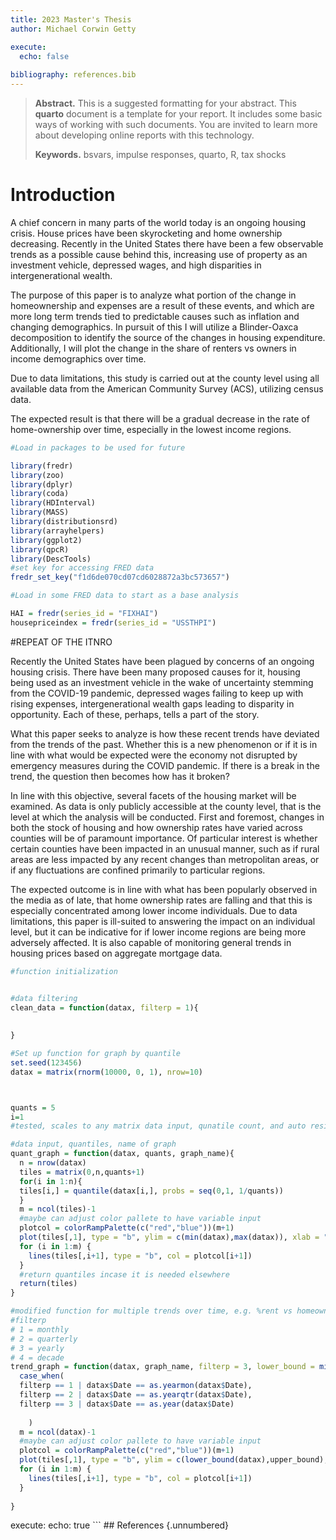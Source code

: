```yaml
---
title: 2023 Master's Thesis
author: Michael Corwin Getty

execute:
  echo: false
  
bibliography: references.bib
---
```


> **Abstract.** This is a suggested formatting for your abstract. This **quarto** document is a template for your report. It includes some basic ways of working with such documents. You are invited to learn more about developing online reports with this technology. 
>
> **Keywords.** bsvars, impulse responses, quarto, R, tax shocks

# Introduction

A chief concern in many parts of the world today is an ongoing housing crisis. House prices have been skyrocketing and home ownership decreasing. Recently in the United States there have been a few observable trends as a possible cause behind this, increasing use of property as an investment vehicle, depressed wages, and high disparities in intergenerational wealth.

The purpose of this paper is to analyze what portion of the change in homeownership and expenses are a result of these events, and which are more long term trends tied to predictable causes such as inflation and changing demographics. In pursuit of this I will utilize a Blinder-Oaxca decomposition to identify the source of the changes in housing expenditure. Additionally, I will plot the change in the share of renters vs owners in income demographics over time.

Due to data limitations, this study is carried out at the county level using all available data from the American Community Survey (ACS), utilizing census data.

The expected result is that there will be a gradual decrease in the rate of home-ownership over time, especially in the lowest income regions.


```r

#Load in packages to be used for future

library(fredr)
library(zoo)
library(dplyr)
library(coda)
library(HDInterval)
library(MASS)
library(distributionsrd)
library(arrayhelpers)
library(ggplot2)
library(qpcR)
library(DescTools)
#set key for accessing FRED data
fredr_set_key("f1d6de070cd07cd6028872a3bc573657")

#Load in some FRED data to start as a base analysis

HAI = fredr(series_id = "FIXHAI")
housepriceindex = fredr(series_id = "USSTHPI")

```

#REPEAT OF THE ITNRO

Recently the United States have been plagued by concerns of an ongoing housing crisis. There have been many proposed causes for it, housing being used as an investment vehicle in the wake of uncertainty stemming from the COVID-19 pandemic, depressed wages failing to keep up with rising expenses, intergenerational wealth gaps leading to disparity in opportunity. Each of these, perhaps, tells a part of the story.

What this paper seeks to analyze is how these recent trends have deviated from the trends of the past. Whether this is a new phenomenon or if it is in line with what would be expected were the economy not disrupted by emergency measures during the COVID pandemic. If there is a break in the trend, the question then becomes how has it broken?

In line with this objective, several facets of the housing market will be examined. As data is only publicly accessible at the county level, that is the level at which the analysis will be conducted. First and foremost, changes in both the stock of housing and how ownership rates have varied across counties will be of paramount importance. Of particular interest is whether certain counties have been impacted in an unusual manner, such as if rural areas are less impacted by any recent changes than metropolitan areas, or if any fluctuations are confined primarily to particular regions. 

The expected outcome is in line with what has been popularly observed in the media as of late, that home ownership rates are falling and that this is especially concentrated among lower income individuals. Due to data limitations, this paper is ill-suited to answering the impact on an individual level, but it can be indicative for if lower income regions are being more adversely affected. It is also capable of monitoring general trends in housing prices based on aggregate mortgage data. 


```r

#function initialization 


#data filtering
clean_data = function(datax, filterp = 1){
  
  
}

#Set up function for graph by quantile
set.seed(123456)
datax = matrix(rnorm(10000, 0, 1), nrow=10)



quants = 5
i=1
#tested, scales to any matrix data input, qunatile count, and auto resizes to fit

#data input, quantiles, name of graph
quant_graph = function(datax, quants, graph_name){
  n = nrow(datax)
  tiles = matrix(0,n,quants+1)
  for(i in 1:n){
  tiles[i,] = quantile(datax[i,], probs = seq(0,1, 1/quants))
  }
  m = ncol(tiles)-1
  #maybe can adjust color pallete to have variable input
  plotcol = colorRampPalette(c("red","blue"))(m+1)
  plot(tiles[,1], type = "b", ylim = c(min(datax),max(datax)), xlab = "Time", ylab = "Value", main = graph_name, col = plotcol[1])
  for (i in 1:m) {
    lines(tiles[,i+1], type = "b", col = plotcol[i+1])
  }
  #return quantiles incase it is needed elsewhere
  return(tiles)
}

#modified function for multiple trends over time, e.g. %rent vs homeowner
#filterp
# 1 = monthly
# 2 = quarterly
# 3 = yearly
# 4 = decade
trend_graph = function(datax, graph_name, filterp = 3, lower_bound = min(datax), upper_bound = max(datax)){
  case_when(
  filterp == 1 | datax$Date == as.yearmon(datax$Date),
  filterp == 2 | datax$Date == as.yearqtr(datax$Date),
  filterp == 3 | datax$Date == as.year(datax$Date)    
  
    )
  m = ncol(datax)-1
  #maybe can adjust color pallete to have variable input
  plotcol = colorRampPalette(c("red","blue"))(m+1)
  plot(tiles[,1], type = "b", ylim = c(lower_bound(datax),upper_bound), xlab = "Time", ylab = "Value", main = graph_name, col = plotcol[1])
  for (i in 1:m) {
    lines(tiles[,i+1], type = "b", col = plotcol[i+1])
  }
  
}


```

execute:
  echo: true
```
## References {.unnumbered}